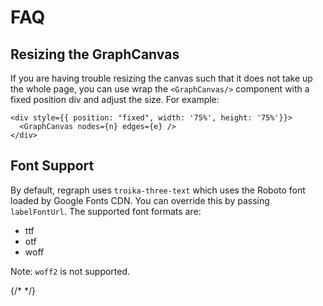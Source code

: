 # FAQ

## Resizing the GraphCanvas
If you are having trouble resizing the canvas such that it does not take up the whole page, you can
use wrap the `<GraphCanvas/>` component with a fixed position div and adjust the size. For example:
```
<div style={{ position: "fixed", width: '75%', height: '75%'}}>
  <GraphCanvas nodes={n} edges={e} />
</div>
```

## Font Support
By default, regraph uses `troika-three-text` which uses the Roboto font
loaded by Google Fonts CDN. You can override this by passing `labelFontUrl`.
The supported font formats are:

- ttf
- otf
- woff

Note: `woff2` is not supported.

<div style={{ height: 300, width: 300, position: 'relative', margin: '0 auto', background: 'white', borderRadius: 4, border: '1px solid rgba(0,0,0,.1)', boxShadow: 'rgb(0 0 0 / 10%) 0 1px 3px 0', overflow: 'hidden' }}>
  {/* <Story id="demos-basic--special-characters" of={BasicStories.SpecialCharacters} /> */}
</div>

